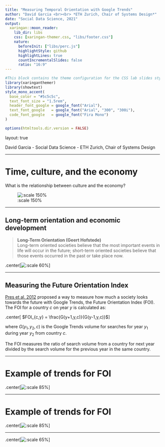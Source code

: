 ```yaml
---
title: "Measuring Temporal Orientation with Google Trends"
author: "David Garcia <br><br> *ETH Zurich, Chair of Systems Design*"
date: "Social Data Science, 2021"
output:
  xaringan::moon_reader:
    lib_dir: libs 
    css: [xaringan-themer.css, "libs/footer.css"]
    nature:
      beforeInit: ["libs/perc.js"]
      highlightStyle: github
      highlightLines: true
      countIncrementalSlides: false
      ratio: "16:9"
---
```



```r
#This block contains the theme configuration for the CSS lab slides style
library(xaringanthemer)
library(showtext)
style_mono_accent(
  base_color = "#5c5c5c",
  text_font_size = "1.5rem",
  header_font_google = google_font("Arial"),
  text_font_google   = google_font("Arial", "300", "300i"),
  code_font_google   = google_font("Fira Mono")
)
```

```r
options(htmltools.dir.version = FALSE)
```

layout: true

<div class="my-footer"><span>David Garcia - Social Data Science - ETH Zurich, Chair of Systems Design</span></div> 

---

# Time, culture, and the economy

What is the relationship between culture and the economy?  

![:scale 150%](Culture-Economy.png)

---

## Long-term orientation and economic development
> **Long-Term Orientation (Geert Hofstede)**  
Long-term oriented societies believe that the most important events in life will occur in the future; short-term oriented societies believe that those events occurred in the past or take place now.

.center[![:scale 60%](FOIGDP.png)]

---

## Measuring the Future Orientation Index

[Pres et al. 2012](https://www.nature.com/articles/srep00350) proposed a way to measure how much a society looks towards the future with Google Trends, the Future Orientation Index (FOI). The FOI for a country *c* on year *y* is calculated as:  

.center[
$FOI_{c,y} = \frac{G(y+1,y,c)}{G(y-1,y,c)}$
]

where $G(y_1,y_2,c)$ is the Google Trends volume for searches for year $y_1$ during year $y_2$ from country $c$. 

The FOI measures the ratio of search volume from a country for next year divided by the search volume for the previous year in the same country.

---

# Example of trends for FOI

.center[![:scale 85%](FOI1.png)]

---

# Example of trends for FOI
.center[![:scale 85%](FOI2.png)]

---
.center[![:scale 65%](DIY.jpg)]
